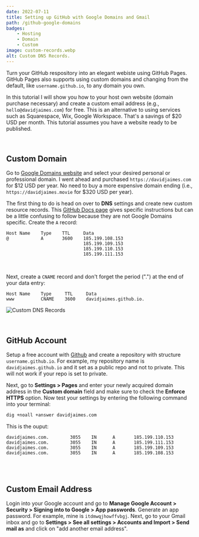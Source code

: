 ```yaml
---
date: 2022-07-11
title: Setting up GitHub with Google Domains and Gmail
path: /github-google-domains
badges:
    - Hosting
    - Domain
    - Custom
image: custom-records.webp
alt: Custom DNS Records.
---
```


Turn your GitHub respository into an elegant webiste using GitHub Pages. GitHub Pages also supports using custom domains and changing from the default, like `username.github.io`, to any domain you own.

In this tutorial I will show you how to your host own website (domain purchase necessary) and create a custom email address (e.g., `hello@davidjaimes.com`) for free. This is an alternative to using services such as Squarespace, Wix, Google Workspace. That's a savings of $20 USD per month. This tutorial assumes you have a website ready to be published.

<br/>

## Custom Domain
Go to [Google Domains website](https://domains.google) and select your desired personal or professional domain. I went ahead and purchased `https://davidjaimes.com` for $12 USD per year. No need to buy a more expensive domain ending (i.e., `https://davidjaimes.movie` for $320 USD per year).

The first thing to do is head on over to **DNS** settings and create new custom resource records. This [GitHub Docs page](https://docs.github.com/en/pages/configuring-a-custom-domain-for-your-github-pages-site/managing-a-custom-domain-for-your-github-pages-site) gives specific instructions but can be a little confusing to follow because they are not Google Domains specific. Create the `A` record:

```
Host Name    Type    TTL     Data
@            A       3600    185.199.108.153
                             185.199.109.153
                             185.199.110.153
                             185.199.111.153
```

<br/>

Next, create a `CNAME` record and don't forget the period (".") at the end of your data entry:

```
Host Name    Type     TTL     Data
www          CNAME    3600    davidjaimes.github.io.
```

![Custom DNS Records](custom-records.png)

<br/>

## GitHub Account
Setup a free account with [Github](https://github.com) and create a repository with structure `username.github.io`. For example, my repository name is `davidjaimes.github.io` and it set as a public repo and not to private. This will not work if your repo is set to private.

Next, go to **Settings > Pages** and enter your newly acquired domain address in the **Custom domain** field and make sure to check the **Enforce HTTPS** option. Now test your settings by entering the following command into your terminal:

```bash
dig +noall +answer davidjaimes.com
```

This is the ouput:

```
davidjaimes.com.        3055    IN      A       185.199.110.153
davidjaimes.com.        3055    IN      A       185.199.111.153
davidjaimes.com.        3055    IN      A       185.199.109.153
davidjaimes.com.        3055    IN      A       185.199.108.153
```

<br/><br/>

## Custom Email Address
Login into your Google account and go to **Manage Google Account > Security > Signing into to Google > App passwords**. Generate an app password. For example, mine is `itdmwqjhowffvbgj`. Next, go to your Gmail inbox and go to **Settings > See all settings > Accounts and Import > Send mail as** and click on "add another email address".

<br/><br/>
